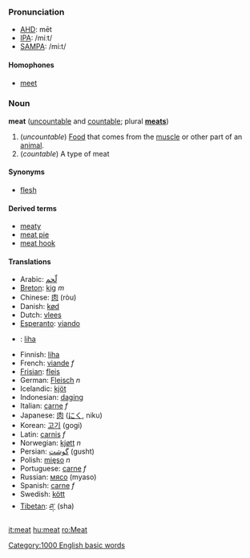 === Pronunciation ===
*[[w:AHD|AHD]]: mēt
*[[w:IPA|IPA]]: /miːt/
*[[w:SAMPA|SAMPA]]: /mi:t/
==== Homophones ====
*[[meet]]

=== Noun ===
'''meat''' ([[uncountable]] and [[countable]]; plural '''[[meats]]''')

# (''uncountable'') [[Food]] that comes from the [[muscle]] or other part of an [[animal]]. 
# (''countable'') A type of meat

==== Synonyms ====
*[[flesh]]

==== Derived terms ====
*[[meaty]]
*[[meat pie]]
*[[meat hook]]<!-- or one word or both? -->

==== Translations ====
*Arabic: [[لّحم]]
*[[Breton]]: [[kig]] ''m''
*Chinese: [[肉]] (ròu)
*Danish: [[kød]]
*Dutch: [[vlees]]
*[[Esperanto]]: [[viando]]
* {{et}}: [[liha#Estonian|liha]]
* Finnish: [[liha#Finnish|liha]]
*French: [[viande]] ''f''
*[[Frisian]]: [[fleis]]
*German: [[Fleisch]] ''n''
*Icelandic: [[kjöt]]
*Indonesian: [[daging]]
*Italian: [[carne]] ''f''
*Japanese: [[肉]] ([[にく]], niku)
*Korean: [[고기]] (gogi)
*Latin: [[carnis]] ''f''
*Norwegian: [[kjøtt]] ''n''
*Persian: [[گوشت]] (gusht)
*Polish: [[mięso]] ''n''
*Portuguese: [[carne]] ''f''
*Russian: [[мясо]] (myaso)
*Spanish: [[carne]] ''f''
*Swedish: [[kött]]
*[[Tibetan]]: [[ཤ་]] (sha)

[[it:meat]]
[[hu:meat]]
[[ro:Meat]]
[[Category:1000 English basic words]]